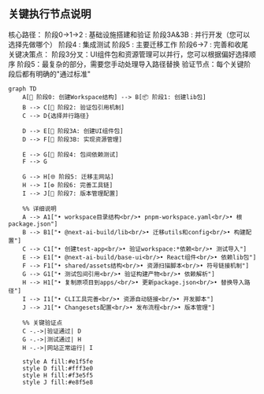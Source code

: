 

## 关键执行节点说明

核心路径：
阶段0→1→2 : 基础设施搭建和验证
阶段3A&3B : 并行开发（您可以选择先做哪个）
阶段4 : 集成测试
阶段5 : 主要迁移工作
阶段6→7 : 完善和收尾
关键决策点：
阶段3分叉：UI组件包和资源管理可以并行，您可以根据偏好选择顺序
阶段5：最复杂的部分，需要您手动处理导入路径替换
验证节点：每个关键阶段后都有明确的"通过标准"

```mermaid
graph TD
    A[🚀 阶段0: 创建Workspace结构] --> B[📦 阶段1: 创建lib包]
    B --> C[🧪 阶段2: 验证包引用机制]
    C --> D{选择并行路径}
    
    D --> E[🎨 阶段3A: 创建UI组件包]
    D --> F[📁 阶段3B: 实现资源管理]
    
    E --> G[🔗 阶段4: 包间依赖测试]
    F --> G
    
    G --> H[🌐 阶段5: 迁移主网站]
    H --> I[⚙️ 阶段6: 完善工具链]
    I --> J[🚢 阶段7: 版本管理配置]
    
    %% 详细说明
    A --> A1["• workspace目录结构<br/>• pnpm-workspace.yaml<br/>• 根package.json"]
    B --> B1["• @next-ai-build/lib<br/>• 迁移utils和config<br/>• 构建配置"]
    C --> C1["• 创建test-app<br/>• 验证workspace:*依赖<br/>• 测试导入"]
    E --> E1["• @next-ai-build/base-ui<br/>• React组件<br/>• 依赖lib包"]
    F --> F1["• shared/assets结构<br/>• 资源扫描脚本<br/>• 符号链接机制"]
    G --> G1["• 测试包间引用<br/>• 验证构建产物<br/>• 依赖解析"]
    H --> H1["• 复制原项目到apps/<br/>• 更新package.json<br/>• 替换导入路径"]
    I --> I1["• CLI工具完善<br/>• 资源自动链接<br/>• 开发脚本"]
    J --> J1["• Changesets配置<br/>• 发布流程<br/>• 版本管理"]
    
    %% 关键验证点
    C -.->|验证通过| D
    G -.->|测试通过| H
    H -.->|网站正常运行| I
    
    style A fill:#e1f5fe
    style D fill:#fff3e0
    style H fill:#f3e5f5
    style J fill:#e8f5e8
```